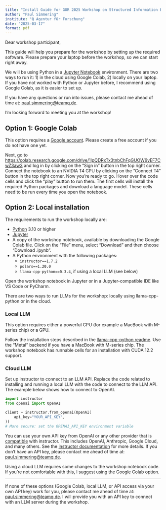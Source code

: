 ```yaml
---
title: "Install Guide for GOR 2025 Workshop on Structured Information Extraction with LLMs"
author: "Paul Simmering"
institute: "Q Agentur für Forschung"
date: "2025-03-17"
format: pdf
---
```


Dear workshop participant,

This guide will help you prepare for the workshop by setting up the required software. Please prepare your laptop before the workshop, so we can start right away.

We will be using Python in a [Jupyter Notebook](https://jupyter.org) environment. There are two ways to run it: 1) in the cloud using Google Colab, 2) locally on your laptop. If you have not worked with Python or Jupyter before, I recommend using Google Colab, as it is easier to set up.

If you have any questions or run into issues, please contact me ahead of time at: [paul.simmering@teamq.de](mailto:paul.simmering@teamq.de).

I'm looking forward to meeting you at the workshop!

## Option 1: Google Colab

This option requires a [Google account](https://support.google.com/accounts/answer/27441?hl=en&co=GENIE.Platform%3DDesktop). Please create a free account if you do not have one yet.

Next, go to <https://colab.research.google.com/drive/1lpQDRxTx3tnbChFqGUOW6vEF7CwZ3aw3> and log in by clicking on the "Sign in" button in the top right corner. Connect the notebook to an NVIDIA T4 GPU by clicking on the "Connect T4" button in the top right corner. Now you're ready to go. Hover over the code cells and click the "play" button to run them. The first cells will install the required Python packages and download a language model. These cells need to be run every time you open the notebook.

## Option 2: Local installation

The requirements to run the workshop locally are:

- [Python](https://www.python.org) 3.10 or higher
- [Jupyter](https://jupyter.org)
- A copy of the workshop notebook, available by downloading the Google Colab file. Click on the "File" menu, select "Download" and then choose "Download .ipynb".
- A Python environment with the following packages:
    - `instructor==1.7.2`
    - `polars==1.20.0`
    - `llama-cpp-python==0.3.4`, if using a local LLM (see below)
  
Open the workshop notebook in Jupyter or in a Jupyter-compatible IDE like VS Code or PyCharm.

There are two ways to run LLMs for the workshop: locally using llama-cpp-python or in the cloud.

### Local LLM

This option requires either a powerful CPU (for example a MacBook with M-series chip) or a GPU.

Follow the installation steps described in the [llama-cpp-python readme](https://github.com/abetlen/llama-cpp-python). Use the "Metal" backend if you have a MacBook with M-series chip. The workshop notebook has runnable cells for an installation with CUDA 12.2 support.

### Cloud LLM

Set up instructor to connect to an LLM API. Replace the code related to installing and running a local LLM with the code to connect to the LLM API. The example below shows how to connect to OpenAI.

```python
import instructor
from openai import OpenAI

client = instructor.from_openai(OpenAI(
    api_key="YOUR_API_KEY",
))
# More secure: set the OPENAI_API_KEY environment variable
```

You can use your own API key from OpenAI or any other provider that is [compatible](https://python.useinstructor.com/integrations/) with instructor. This includes OpenAI, Anthropic, Google Cloud, and many others. See the [instructor documentation](https://python.useinstructor.com/integrations/) for more details. If you don't have an API key, please contact me ahead of time at: [paul.simmering@teamq.de](mailto:paul.simmering@teamq.de).

Using a cloud LLM requires some changes to the workshop notebook code. If you're not comfortable with this, I suggest using the Google Colab option.

--- 

If none of these options (Google Colab, local LLM, or API access via your own API key) work for you, please contact me ahead of time at: [paul.simmering@teamq.de](mailto:paul.simmering@teamq.de). I will provide you with an API key to connect with an LLM server during the workshop.
